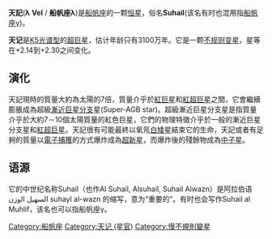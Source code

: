 {{Starbox begin |
   name=船帆座λ }}
{{Starbox observe |
  epoch=J2000 |
  ra=09<sup>h</sup> 07<sup>m</sup> 59.8<sup>s</sup> |
  dec=-43° 25′ 57″ |
  appmag_v=2.23 |
  星官=[[朱雀|朱雀]] [[鬼宿|鬼宿]] [[:Category:天记_(星官)|天记]] |
  constell=[[船帆座|船帆座]] }}
{{Starbox character |
  class=K4.5 Ib |
  b-v=1.67 |
  u-b=1.81 |
  variable=[[不规则变星|不规则变星]] }}
{{Starbox astrometry |
  radial_v=18 |
  prop_mo_ra=-23.21 |
  prop_mo_dec=14.28 |
  parallax=5.69 |
  p_error=0.53 |
  absmag_v=-3.99 }}
{{Starbox detail|
  mass=7 ± 1 |
  radius=210 |
  luminosity=7,900 | 
  temperature=4,000 |
  metal=? |
  rotation=? |
  age=3.1× 10<sup>7</sup> }}
{{Starbox catalog |
  names=Alsuhail, Al Suhail al Wazn, Suhail, Al' Sukhal', [[Harvard_Revised_catalogue|HR]] 3634,  [[Cordoba_Durchmusterung|CD]] -42°4990, [[Henry_Draper_catalogue|HD]] 78647, [[Smithsonian_Astrophysical_Observatory_Star_Catalog|SAO]] 220878, FK5 345, GC 12623, CCDM 09080-4326, CPD P-42°3366, [[Hipparcos_catalogue|HIP]] 44816. }}
{{Starbox end}}

'''天記'''('''λ Vel''' / '''船帆座λ''')是[[船帆座|船帆座]]的一颗[[恒星|恒星]]，俗名'''Suhail'''(该名有时也混用指[[船帆座γ|船帆座γ]])。

'''天记'''是[[恒星分类|K5光谱型]]的[[超巨星|超巨星]]，估计年龄只有3100万年。它是一颗[[不规则变星|不规则变星]]，星等在+2.14到+2.30之间变化。

==演化==
天記現時的質量大約為太陽的7倍，質量介乎於[[紅巨星|紅巨星]]和[[紅超巨星|紅超巨星]]之間，它會繼續膨脹成為超級[[漸近巨星分支|漸近巨星分支]]星(Super-AGB star)。超級漸近巨星分支星是指質量介乎於大約7－10個太陽質量的紅色巨星，它們的物理特徵介乎於一般的漸近巨星分支星和[[紅超巨星|紅超巨星]]。天記很有可能最終以氧氖[[白矮星|白矮星]]結束它的生命，天記或者有足夠的質量以[[電子捕獲|電子捕獲]]的方式爆炸成為[[超新星|超新星]]，而爆炸後的殘餘物成為[[中子星|中子星]]。

==语源==

它的中世纪名称Suhail（也作Al Suhail, Alsuhail, Suhail Alwazn）是阿拉伯语السهيل الوزن suhayl al-wazn 的缩写，意为“重要的”。有时也会写作Suhail al Muhlif，该名也可以指船帆座γ。

{{star-stub}}

{{Stars of Vela}}
{{星官|天记|1|2}}
[[Category:船帆座|Category:船帆座]]
[[Category:天记_(星官)|Category:天记 (星官)]]
[[Category:慢不規則變星|Category:慢不規則變星]]